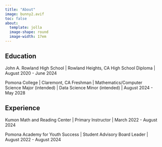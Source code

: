 ```yaml
---
title: "About"
image: bunny2.avif
toc: false
about:
  template: jolla
  image-shape: round
  image-width: 17em
---
```


## Education

John A. Rowland High School \| Rowland Heights, CA High School Diploma \| August 2020 - June 2024

Pomona College \| Claremont, CA Freshman \| Mathematics/Computer Science Major (intended) \| Data Science Minor (intended) \| August 2024 - May 2028

## Experience

Kumon Math and Reading Center \| Primary Instructor \| March 2022 - August 2024

Pomona Academy for Youth Success \| Student Advisory Board Leader \| August 2022 - August 2024
